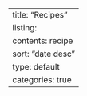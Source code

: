 ---
title: "Recipes"
listing:
  contents: recipe
  sort: "date desc"
  type: default
  categories: true
---